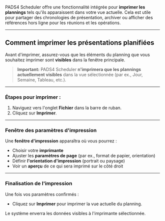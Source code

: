 PADS4 Scheduler offre une fonctionnalité intégrée pour **imprimer les plannings** tels qu'ils apparaissent dans votre vue actuelle. Cela est utile pour partager des chronologies de présentation, archiver ou afficher des références hors ligne pour les réunions et les opérations.

***

## Comment imprimer les présentations planifiées

Avant d'imprimer, assurez-vous que les éléments du planning que vous souhaitez imprimer sont **visibles** dans la fenêtre principale.

> **Important:** PADS4 Scheduler **n'imprimera que les plannings actuellement visibles** dans la vue sélectionnée (par ex., Jour, Semaine, Tableau, etc.).

***

### Étapes pour imprimer :

1. Naviguez vers l'onglet **Fichier** dans la barre de ruban.
2. Cliquez sur **Imprimer**.

***

### Fenêtre des paramètres d'impression

Une **fenêtre d'impression** apparaîtra où vous pourrez :

* Choisir votre **imprimante**
* Ajuster les **paramètres de page** (par ex., format de papier, orientation)
* Définir **l'orientation d'impression** (portrait ou paysage)
* Voir un **aperçu** de ce qui sera imprimé sur le côté droit

***

### Finalisation de l'impression

Une fois vos paramètres confirmés :

* Cliquez sur **Imprimer** pour imprimer la vue actuelle du planning.

Le système enverra les données visibles à l'imprimante sélectionnée.
